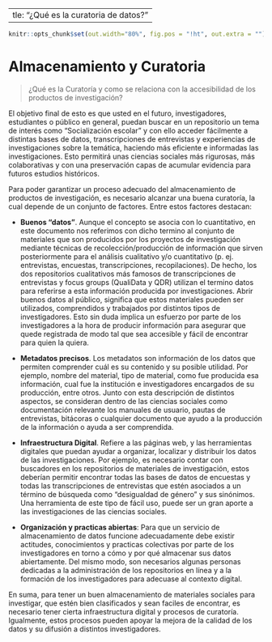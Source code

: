   ---
title: "¿Qué es la curatoria de datos?"
---


```r
knitr::opts_chunk$set(out.width="80%", fig.pos = "!ht", out.extra = "") 
```

# Almacenamiento y Curatoria

> ¿Qué es la Curatoría y como se relaciona con la accesibilidad de los productos de investigación?

El objetivo final de esto es que usted en el futuro, investigadores, estudiantes o público en general, puedan buscar en un repositorio un tema de interés como "Socialización escolar" y con ello acceder fácilmente a distintas bases de datos, transcripciones de entrevistas y experiencias de investigaciones sobre la temática, haciendo más eficiente e informadas las investigaciones. Esto permitirá unas ciencias sociales más rigurosas, más colaborativas y con una preservación capas de acumular evidencia para futuros estudios históricos.  

Para poder garantizar un proceso adecuado del almacenamiento de productos de investigación, es necesario alcanzar una buena curatoría, la cual depende de un conjunto de factores. Entre estos factores destacan: 

*  __Buenos "datos"__. Aunque el concepto se asocia con lo cuantitativo, en este documento nos referimos con dicho termino al conjunto de materiales que son producidos por los proyectos de investigación mediante técnicas de recolección/producción de información que sirven posteriormente para el análisis cualitativo y/o cuantitativo (p. ej. entrevistas, encuestas, transcripciones, recopilaciones). De hecho, los dos repositorios cualitativos más famosos de transcripciones de entrevistas y focus groups (QualiData y QDR) utilizan el termino datos para referirse a esta información producida por investigaciones. Abrir buenos datos al público, significa que estos materiales pueden ser utilizados, comprendidos y trabajados por distintos tipos de investigadores. Esto sin duda implica un esfuerzo por parte de los investigadores a la hora de producir información para asegurar que quede registrada de modo tal que sea accesible y fácil de encontrar para quien la quiera.  

* __Metadatos precisos__. Los metadatos son información de los datos que permiten comprender cuál es su contenido y su posible utilidad. Por ejemplo, nombre del material, tipo de material, como fue producida esa información, cual fue la institución e investigadores encargados de su producción, entre otros. Junto con esta descripción de distintos aspectos, se consideran dentro de las ciencias sociales como documentación relevante los manuales de usuario, pautas de entrevistas, bitácoras o cualquier documento que ayudo a la producción de la información o ayuda a ser comprendida. 

* __Infraestructura Digital__. Refiere a las páginas web, y las herramientas digitales que puedan ayudar a organizar, localizar y distribuir los datos de las investigaciones. Por ejemplo, es necesario contar con buscadores en los repositorios de materiales de investigación, estos deberían permitir encontrar todas las bases de datos de encuestas y todas las transcripciones de entrevistas que estén asociados a un término de búsqueda como "desigualdad de género" y sus sinónimos. Una herramienta de este tipo de fácil uso, puede ser un gran aporte a las investigaciones de las ciencias sociales. 

* __Organización y practicas abiertas__: Para que un servicio de almacenamiento de datos funcione adecuadamente debe existir actitudes, conocimientos y practicas colectivas por parte de los investigadores en torno a cómo y por qué almacenar sus datos abiertamente. Del mismo modo, son necesarios algunas personas dedicadas a la administración de los repositorios en línea y a la formación de los investigadores para adecuase al contexto digital. 

En suma, para tener un buen almacenamiento de materiales sociales para investigar, que estén bien clasificados y sean faciles de encontrar, es necesario tener cierta infraestructura digital y procesos de curatoría. Igualmente, estos procesos pueden apoyar la mejora de la calidad de los datos y su difusión a distintos investigadores. 
